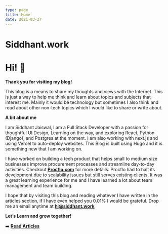 ```yaml
---
type: page
title: Home
date: 2021-03-27
---
```


# Siddhant.work

# Hi! 👋

**Thank you for visiting my blog!**


This blog is a means to share my thoughts and views with the Internet. This is just a way to help me think and learn about topics and subjects that interest me. Mainly it would be technology but sometimes I also think and read about other non-tech topics which I would like to share or write about.

**A bit about me**


I am Siddhant Jaiswal, I am a Full Stack Developer with a passion for thoughtful UI Design, Learning on the way, and exploring React, Python (Django), and Postgres at the moment. I am also working with next.js and using Vercel to auto-deploy websites. This Blog is built using Hugo and it is something new that I am working on.


I have worked on building a tech product that helps small to medium size businesses improve procurement processes and streamline day-to-day activities. Checkout [**Procflo.com**](https://procflo.com) for more details.
Procflo had to halt its development due to scalability issues but still serves existing clients. It was a great learning experience for me and I have learned a lot about team management and team building.

I hope that by visiting this blog and reading whatever I have written in the articles section, if I have even helped you 0.01% I would be grateful. Drop me an email anytime at [**hi@siddhant.work**](mailto:hi@siddhant.work)

**Let’s Learn and grow together!**

➡️ [**Read Articles**](/posts)